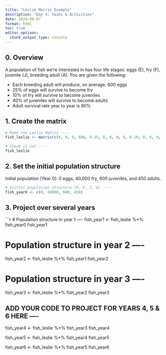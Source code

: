 ```yaml
---
title: "Leslie Matrix Example"
description: "Day 4: Tasks & Activities"
date: 2024-08-07
format: html
toc: true
editor_options: 
  chunk_output_type: console
---
```


## 0. Overview

A population of fish we're interested in has four life stages: eggs (E), fry (F), juvenile (J), breeding adult (A). You are given the following:

- Each breeding adult will produce, on average, 600 eggs
- 25% of eggs will survive to become fry
- 10% of fry will survive to become juveniles
- 40% of juveniles will survive to become adults
- Adult survival rate year to year is 80%

## 1. Create the matrix

```r
# Make the Leslie Matrix ----
fish_leslie <- matrix(c(0, 0, 0, 600, 0.25, 0, 0, 0, 0, 0.10, 0, 0, 0, 0, 0.4, 0.8), nrow = 4, ncol = 4, byrow = TRUE)

# Check it out ----
fish_leslie
```

## 2. Set the initial population structure

Initial population (Year 0): 0 eggs, 40,000 fry, 600 juveniles, and 450 adults.

```r
# Initial population structure (R, F, J, A) ---- 
fish_year0 <- c(0, 40000, 600, 450)
```

## 3. Project over several years 

```r
# Population structure in year 1 ----
fish_year1 <- fish_leslie %*% fish_year0
fish_year1

# Population structure in year 2 ---- 
fish_year2 <- fish_leslie %*% fish_year1
fish_year2

# Population structure in year 3 ----
fish_year3 <- fish_leslie %*% fish_year2
fish_year3

## ADD YOUR CODE TO PROJECT FOR YEARS 4, 5 & 6 HERE ----
fish_year4 <- fish_leslie %*% fish_year3
fish_year4

fish_year5 <- fish_leslie %*% fish_year4
fish_year5

fish_year6 <- fish_leslie %*% fish_year5
fish_year6
